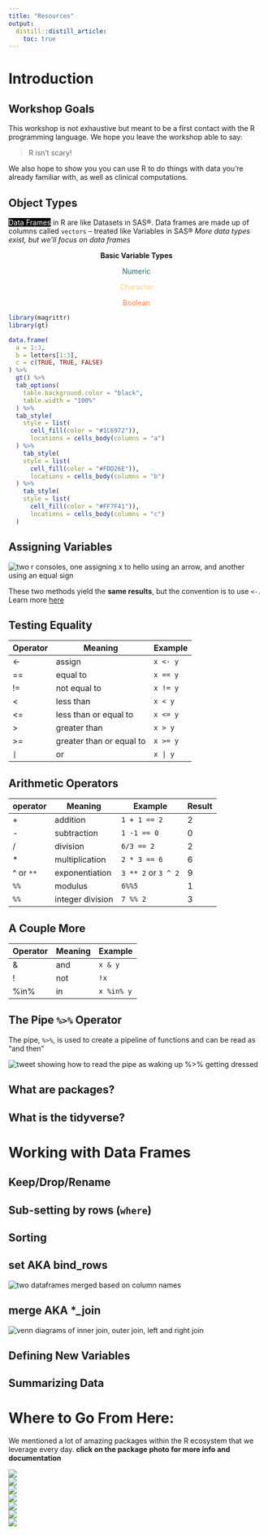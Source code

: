 ```yaml
---
title: "Resources"
output:
  distill::distill_article:
    toc: true
---
```


# Introduction

## Workshop Goals

This workshop is not exhaustive but meant to be a first contact with the R programming language. We hope you leave the workshop able to say:

> R isn't scary!

We also hope to show you you can use R to do things with data you're already familiar with, as well as clinical computations.

## Object Types


<span style="background-color:black;color:white;">Data Frames</span>  in R are like Datasets in SAS®. Data frames are made up of columns called `vectors` – treated like Variables in SAS® *More data types exist, but we'll focus on data frames*

<div style="text-align:center;">

<strong>Basic Variable Types</strong>


<span style="color:#1C6972;">Numeric</span>

<span style="color:#FDD26E;">Character</span>

<span style="color:#FF7F41;">Boolean</span>

</div>

```r
library(magrittr)
library(gt)

data.frame(
  a = 1:3,
  b = letters[1:3],
  c = c(TRUE, TRUE, FALSE)
) %>%
  gt() %>%
  tab_options(
    table.background.color = "black",
    table.width = "100%"
  ) %>%
  tab_style(
    style = list(
      cell_fill(color = "#1C6972")),
      locations = cells_body(columns = "a")
  ) %>%
    tab_style(
    style = list(
      cell_fill(color = "#FDD26E")),
      locations = cells_body(columns = "b")
  ) %>%
    tab_style(
    style = list(
      cell_fill(color = "#FF7F41")),
      locations = cells_body(columns = "c")
  )
```


## Assigning Variables




<img alt="two r consoles, one assigning x to hello using an arrow, and another using an equal sign" src="www/assignment.PNG"></img>



These two methods yield the **same results**, but the convention is to use `<-`. Learn more [here](https://stat.ethz.ch/R-manual/R-patched/library/base/html/assignOps.html)

## Testing Equality

| Operator | Meaning | Example | 
| --- | --- | --- |
| <- | assign | `x <- y` |
| == | equal to | `x == y` | 
| != | not equal to | `x != y` |
| < | less than | `x < y` | 
| <= | less than or equal to | `x <= y` |
| > | greater than | `x > y` |
| >= | greater than or equal to | `x >= y` |
| `|` | or | `x | y` |

## Arithmetic Operators


| operator | Meaning | Example | Result |
| -------- | ------- | ------- | ------ |
| + | addition | `1 + 1 == 2` | 2 |
| - | subtraction | `1 -1 == 0` | 0 |
| / | division | `6/3 == 2` | 2 |
| * | multiplication | `2 * 3 == 6` | 6 |
| ^ or `**` | exponentiation | `3 ** 2` or `3 ^ 2` | 9 |
| `%%` | modulus | `6%%5` | 1 |
| `%%` | integer division | `7 %% 2` | 3


## A Couple More


| Operator | Meaning | Example | 
| --- | --- | --- |
| & | and | `x & y` |
| ! | not | `!x` | 
| %in% | in | `x %in% y` |



## The Pipe `%>%` Operator

The pipe, `%>%`, is used to create a pipeline of functions and can be read as "and then"

<img alt="tweet showing how to read the pipe as waking up %>% getting dressed" src="www/pipe.png"></img>

## What are packages?



## What is the tidyverse?

# Working with Data Frames

## Keep/Drop/Rename

## Sub-setting by rows (`where`)

## Sorting

## set AKA bind_rows

<img alt="two dataframes merged based on column names" src="www/bind_rows.PNG"></img>

## merge AKA *_join

<img alt="venn diagrams of inner join, outer join, left and right join" src="www/join.PNG"></img>

## Defining New Variables

## Summarizing Data

# Where to Go From Here:

We mentioned a lot of amazing packages within the R ecosystem that we leverage every day. **click on the package photo for more info and documentation**

<div class="cards">

  <div class="card">
  <a href="https://www.tidyverse.org/">
  <img class="resource" src="www/tidyverse.png"></img>
  </a>
  </div>
  
  <div class="card">
  <a href="https://atorus-research.github.io/Tplyr/">
  <img class="resource" src="www/tplyr.png"></img>
  </a>
  </div>
  
  <div class="card">
  <a href="https://ggplot2.tidyverse.org/">
  <img class="resource" src="www/ggplot2.png"></img>
  </a>
  </div>
  
  <div class="card">
  <a href="https://atorus-research.github.io/xportr/">
  <img class="resource" src="www/xportr.png"></img>
  </a>
  </div>
  
  <div class="card">
  <a href="https://stringr.tidyverse.org/">
  <img class="resource" src="www/stringr.png">
  </img>
  </a>
  </div>
  
  <div class="card">
  <a href="https://lubridate.tidyverse.org/">
  <img class="resource" src="www/lubridate.png"></img>
  </a>
  </div>
  
  <div class="card">
  <a href="https://clock.r-lib.org/">
  <img class="resource" src="www/clock.png"></img>
  </a>
  </div>
  

</div>